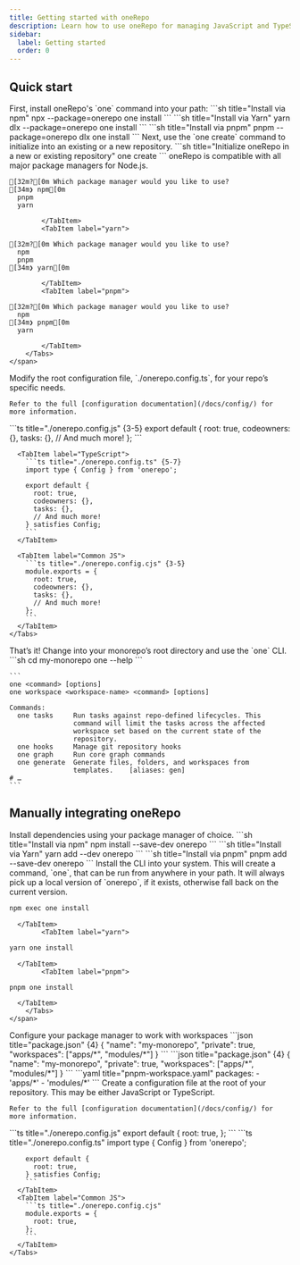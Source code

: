 ```yaml
---
title: Getting started with oneRepo
description: Learn how to use oneRepo for managing JavaScript and TypeScript monorepos.
sidebar:
  label: Getting started
  order: 0
---
```



## Quick start

<Instructions>
<InstructionStep title="Install the CLI">
  <span slot="content">First, install oneRepo's `one` command into your path:</span>
  <span slot="terminal">
    <Tabs group="pkgmanager">
      <TabItem label="npm">
        ```sh title="Install via npm"
        npx --package=onerepo one install
        ```
      </TabItem>
      <TabItem label="yarn">
        ```sh title="Install via Yarn"
        yarn dlx --package=onerepo one install
        ```
      </TabItem>
      <TabItem label="pnpm">
        ```sh title="Install via pnpm"
        pnpm --package=onerepo dlx one install
        ```
      </TabItem>
    </Tabs>
  </span>
</InstructionStep>

<InstructionStep title="Create your oneRepo">
  <span slot="content">
    Next, use the `one create` command to initialize into an existing or a new repository.
  </span>

  <span slot="terminal">
    ```sh title="Initialize oneRepo in a new or existing repository"
    one create
    ```
  </span>
</InstructionStep>

<InstructionStep title="Bring your own Package Manager">
	<span slot="content">oneRepo is compatible with all major package managers for Node.js.</span>
	<span slot="terminal">
		<Tabs group="pkgmanager">
			<TabItem label="npm">

```ansi title="Choose your own package manager"
[32m?[0m Which package manager would you like to use?
[34m❯ npm[0m
  pnpm
  yarn
```

    		</TabItem>
    		<TabItem label="yarn">

```ansi title="Choose your own package manager"
[32m?[0m Which package manager would you like to use?
  npm
  pnpm
[34m❯ yarn[0m
```

    		</TabItem>
    		<TabItem label="pnpm">

```ansi title="Choose your own package manager"
[32m?[0m Which package manager would you like to use?
  npm
[34m❯ pnpm[0m
  yarn
```

    		</TabItem>
    	</Tabs>
    </span>

</InstructionStep>

<InstructionStep title="Configure your repo">
  <span slot="content">
    Modify the root configuration file, `./onerepo.config.ts`, for your repo’s specific needs.

    Refer to the full [configuration documentation](/docs/config/) for more information.

  </span>
  <span slot="terminal">
    <Tabs group="jsflavor">
      <TabItem label="ES Module">
        ```ts title="./onerepo.config.js" {3-5}
        export default {
          root: true,
          codeowners: {},
          tasks: {},
          // And much more!
        };
        ```
      </TabItem>

      <TabItem label="TypeScript">
        ```ts title="./onerepo.config.ts" {5-7}
        import type { Config } from 'onerepo';

        export default {
          root: true,
          codeowners: {},
          tasks: {},
          // And much more!
        } satisfies Config;
        ```
      </TabItem>

      <TabItem label="Common JS">
        ```ts title="./onerepo.config.cjs" {3-5}
        module.exports = {
          root: true,
          codeowners: {},
          tasks: {},
          // And much more!
        };
        ```
      </TabItem>
    </Tabs>

  </span>
</InstructionStep>

<InstructionStep title="Ready to go!">
  <span slot="content">
    That’s it! Change into your monorepo’s root directory and use the `one` CLI.
  </span>
  <span slot="terminal">
    ```sh
    cd my-monorepo
    one --help
    ```

    ```
    one <command> [options]
    one workspace <workspace-name> <command> [options]

    Commands:
      one tasks     Run tasks against repo-defined lifecycles. This
                    command will limit the tasks across the affected
                    workspace set based on the current state of the
                    repository.
      one hooks     Manage git repository hooks
      one graph     Run core graph commands
      one generate  Generate files, folders, and workspaces from
                    templates.    [aliases: gen]
    # …
    ```

  </span>
</InstructionStep>
</Instructions>

## Manually integrating oneRepo

<Instructions>
<InstructionStep title="Install dependencies">
  <span slot="content">
    Install dependencies using your package manager of choice.
  </span>
  <span slot="terminal">
    <Tabs group="pkgmanager">
      <TabItem label="npm">
        ```sh title="Install via npm"
        npm install --save-dev onerepo
        ```
      </TabItem>
      <TabItem label="yarn">
        ```sh title="Install via Yarn"
        yarn add --dev onerepo
        ```
      </TabItem>
      <TabItem label="pnpm">
        ```sh title="Install via pnpm"
        pnpm add --save-dev onerepo
        ```
      </TabItem>
    </Tabs>
  </span>
</InstructionStep>

<InstructionStep title="Install the CLI">
	<span slot="content">
		Install the CLI into your system. This will create a command, `one`, that can be run from anywhere in your path. It
		will always pick up a local version of `onerepo`, if it exists, otherwise fall back on the current version.
	</span>
	<span slot="terminal">
		<Tabs group="pkgmanager">
			<TabItem label="npm">

```sh title="Install via npm"
npm exec one install
```

      </TabItem>
    		<TabItem label="yarn">

```sh title="Install via Yarn"
yarn one install
```

      </TabItem>
    		<TabItem label="pnpm">

```sh title="Install via pnpm"
pnpm one install
```

      </TabItem>
    	</Tabs>
    </span>

</InstructionStep>

<InstructionStep title="Configure workspaces">
  <span slot="content">
    Configure your package manager to work with workspaces
  </span>
  <span slot="terminal">
    <Tabs group="pkgmanager">
      <TabItem label="npm">
        ```json title="package.json" {4}
        {
          "name": "my-monorepo",
          "private": true,
          "workspaces": ["apps/*", "modules/*"]
        }
        ```
      </TabItem>
      <TabItem label="yarn">
        ```json title="package.json" {4}
        {
          "name": "my-monorepo",
          "private": true,
          "workspaces": ["apps/*", "modules/*"]
        }
        ```
      </TabItem>
      <TabItem label="pnpm">
        ```yaml title="pnpm-workspace.yaml"
        packages:
          - 'apps/*'
          - 'modules/*'
        ```
      </TabItem>
    </Tabs>
  </span>
</InstructionStep>

<InstructionStep title="Configure">
  <span slot="content">
    Create a configuration file at the root of your repository. This may be either JavaScript or TypeScript.

    Refer to the full [configuration documentation](/docs/config/) for more information.

  </span>
  <span slot="terminal">
    <Tabs group="jsflavor">
      <TabItem label="ES Module">
        ```ts title="./onerepo.config.js"
        export default {
          root: true,
        };
        ```
      </TabItem>
      <TabItem label="TypeScript">
        ```ts title="./onerepo.config.ts"
        import type { Config } from 'onerepo';

        export default {
          root: true,
        } satisfies Config;
        ```
      </TabItem>
      <TabItem label="Common JS">
        ```ts title="./onerepo.config.cjs"
        module.exports = {
          root: true,
        };
        ```
      </TabItem>
    </Tabs>

  </span>
</InstructionStep>
</Instructions>
